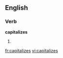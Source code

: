 
==English==

===Verb===
'''capitalizes'''

# {{third-person singular of|[[capitalize]]}}

[[fr:capitalizes]]
[[vi:capitalizes]]